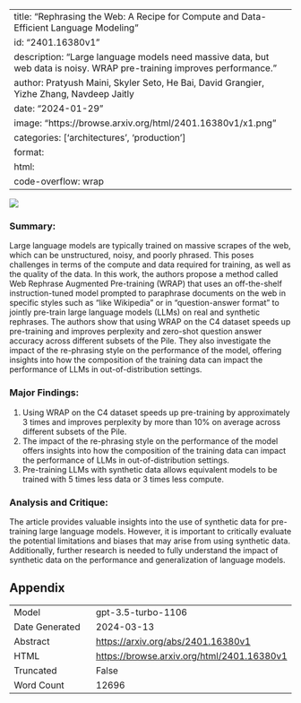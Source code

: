 
---
title: "Rephrasing the Web: A Recipe for Compute and Data-Efficient Language Modeling"
id: "2401.16380v1"
description: "Large language models need massive data, but web data is noisy. WRAP pre-training improves performance."
author: Pratyush Maini, Skyler Seto, He Bai, David Grangier, Yizhe Zhang, Navdeep Jaitly
date: "2024-01-29"
image: "https://browse.arxiv.org/html/2401.16380v1/x1.png"
categories: ['architectures', 'production']
format:
  html:
    code-overflow: wrap
---

![](https://browse.arxiv.org/html/2401.16380v1/x1.png)

### Summary:
Large language models are typically trained on massive scrapes of the web, which can be unstructured, noisy, and poorly phrased. This poses challenges in terms of the compute and data required for training, as well as the quality of the data. In this work, the authors propose a method called Web Rephrase Augmented Pre-training (WRAP) that uses an off-the-shelf instruction-tuned model prompted to paraphrase documents on the web in specific styles such as "like Wikipedia" or in "question-answer format" to jointly pre-train large language models (LLMs) on real and synthetic rephrases. The authors show that using WRAP on the C4 dataset speeds up pre-training and improves perplexity and zero-shot question answer accuracy across different subsets of the Pile. They also investigate the impact of the re-phrasing style on the performance of the model, offering insights into how the composition of the training data can impact the performance of LLMs in out-of-distribution settings.

### Major Findings:
1. Using WRAP on the C4 dataset speeds up pre-training by approximately 3 times and improves perplexity by more than 10% on average across different subsets of the Pile.
2. The impact of the re-phrasing style on the performance of the model offers insights into how the composition of the training data can impact the performance of LLMs in out-of-distribution settings.
3. Pre-training LLMs with synthetic data allows equivalent models to be trained with 5 times less data or 3 times less compute.

### Analysis and Critique:
The article provides valuable insights into the use of synthetic data for pre-training large language models. However, it is important to critically evaluate the potential limitations and biases that may arise from using synthetic data. Additionally, further research is needed to fully understand the impact of synthetic data on the performance and generalization of language models.

## Appendix

|          |          |
|----------|----------|
| Model     | gpt-3.5-turbo-1106       |
| Date Generated     | 2024-03-13       |
| Abstract | [https://arxiv.org/abs/2401.16380v1](https://arxiv.org/abs/2401.16380v1)        |
| HTML     | [https://browse.arxiv.org/html/2401.16380v1](https://browse.arxiv.org/html/2401.16380v1)       |
| Truncated       | False       |
| Word Count       | 12696       |